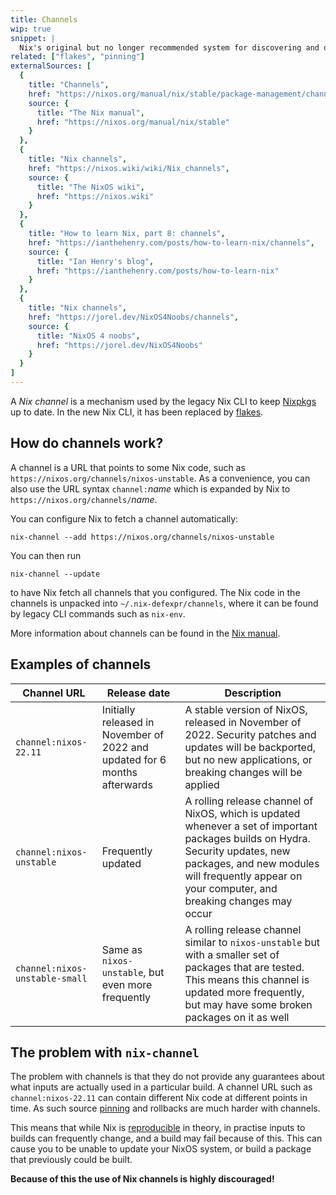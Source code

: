 ```yaml
---
title: Channels
wip: true
snippet: |
  Nix's original but no longer recommended system for discovering and depending on [Nix expressions](/concepts/nix-language)
related: ["flakes", "pinning"]
externalSources: [
  {
    title: "Channels",
    href: "https://nixos.org/manual/nix/stable/package-management/channels",
    source: {
      title: "The Nix manual",
      href: "https://nixos.org/manual/nix/stable"
    }
  },
  {
    title: "Nix channels",
    href: "https://nixos.wiki/wiki/Nix_channels",
    source: {
      title: "The NixOS wiki",
      href: "https://nixos.wiki"
    }
  },
  {
    title: "How to learn Nix, part 8: channels",
    href: "https://ianthehenry.com/posts/how-to-learn-nix/channels",
    source: {
      title: "Ian Henry's blog",
      href: "https://ianthehenry.com/posts/how-to-learn-nix"
    }
  },
  {
    title: "Nix channels",
    href: "https://jorel.dev/NixOS4Noobs/channels",
    source: {
      title: "NixOS 4 noobs",
      href: "https://jorel.dev/NixOS4Noobs"
    }
  }
]
---
```



A *Nix channel* is a mechanism used by the legacy Nix CLI to keep [Nixpkgs](/concepts/nixpkgs) up to date. In the new Nix CLI, it has been replaced by [flakes](/concepts/flakes).

## How do channels work?

A channel is a URL that points to some Nix code, such as `https://nixos.org/channels/nixos-unstable`. As a convenience, you can also use the URL syntax `channel:`*name* which is expanded by Nix to `https://nixos.org/channels/`*name*.

You can configure Nix to fetch a channel automatically:

```shell
nix-channel --add https://nixos.org/channels/nixos-unstable
```

You can then run

```shell
nix-channel --update
```

to have Nix fetch all channels that you configured. The Nix code in the channels is unpacked into `~/.nix-defexpr/channels`, where it can be found by legacy CLI commands such as `nix-env`.

More information about channels can be found in the [Nix manual](https://nixos.org/manual/nix/stable/command-ref/nix-channel).

## Examples of channels

| Channel URL                    | Release date                                                               | Description                                                                                                                                                                                                                        |
|--------------------------------|----------------------------------------------------------------------------|------------------------------------------------------------------------------------------------------------------------------------------------------------------------------------------------------------------------------------|
| `channel:nixos-22.11`          | Initially released in November of 2022 and updated for 6 months afterwards | A stable version of NixOS, released in November of 2022. Security patches and updates will be backported, but no new applications, or breaking changes will be applied                                                             |
| `channel:nixos-unstable`       | Frequently updated                                                         | A rolling release channel of NixOS, which is updated whenever a set of important packages builds on Hydra. Security updates, new packages, and new modules will frequently appear on your computer, and breaking changes may occur |
| `channel:nixos-unstable-small` | Same as `nixos-unstable`, but even more frequently                         | A rolling release channel similar to `nixos-unstable` but with a smaller set of packages that are tested. This means this channel is updated more frequently, but may have some broken packages on it as well                      |

## The problem with `nix-channel`

The problem with channels is that they do not provide any guarantees about what inputs are actually used in a particular build.
A channel URL such as `channel:nixos-22.11` can contain different Nix code at different points in time.
As such source [pinning](/concepts/pinning) and rollbacks are much harder with channels.

This means that while Nix is [reproducible](/concepts/reproducibility) in theory, in practise inputs to builds can frequently change, and a build may fail because of this.
This can cause you to be unable to update your NixOS system, or build a package that previously could be built.

**Because of this the use of Nix channels is highly discouraged!**
